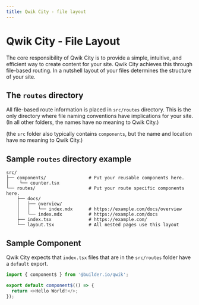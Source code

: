 ```yaml
---
title: Qwik City - file layout
---
```


# Qwik City - File Layout

The core responsibility of Qwik City is to provide a simple, intuitive, and efficient way to create content for your site. Qwik City achieves this through file-based routing. In a nutshell layout of your files determines the structure of your site.

## The `routes` directory

All file-based route information is placed in `src/routes` directory. This is the only directory where file naming conventions have implications for your site. (In all other folders, the names have no meaning to Qwik City.)

(the `src` folder also typically contains `components`, but the name and location have no meaning to Qwik City.)

## Sample `routes` directory example

```
src/
├── components/                # Put your reusable components here.
│    └── counter.tsx
└── routes/                    # Put your route specific components here.
    ├── docs/
    │   ├── overview/
    │   │   └── index.mdx      # https://example.com/docs/overview
    │   └── index.mdx          # https://example.com/docs
    ├── index.tsx              # https://example.com/
    └── layout.tsx             # All nested pages use this layout
```

## Sample Component

Qwik City expects that `index.tsx` files that are in the `src/routes` folder have a `default` export.

```typescript
import { component$ } from '@builder.io/qwik';

export default component$(() => {
  return <>Hello World!</>;
});
```
